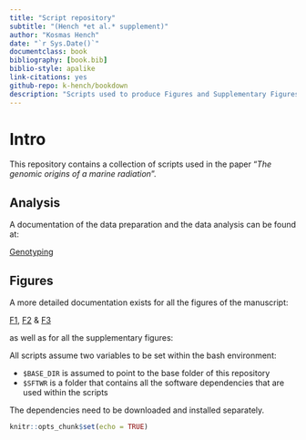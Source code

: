 ```yaml
---
title: "Script repository"
subtitle: "(Hench *et al.* supplement)"
author: "Kosmas Hench"
date: "`r Sys.Date()`"
documentclass: book
bibliography: [book.bib]
biblio-style: apalike
link-citations: yes
github-repo: k-hench/bookdown
description: "Scripts used to produce Figures and Supplementary Figures of 'The genomic origins of a marine radiation' by Hench, McMillan an Puebla"
---
```


# Intro

This repository contains a collection of scripts used in the paper "*The genomic origins of a marine radiation*".

## Analysis

A documentation of the data preparation and the data analysis can be found at:

[Genotyping](genotyping.html)

## Figures

A more detailed documentation exists for all the figures of the manuscript:

[F1](figure-1.html), [F2](figure-2.html) & [F3](figure-3.html) 

as well as for all the supplementary figures:

All scripts assume two variables to be set within the bash environment:

  - `$BASE_DIR` is assumed to point to the base folder of this repository
  - `$SFTWR` is a folder that contains all the software dependencies that are used within the scripts

The dependencies need to be downloaded and installed separately.

```r
knitr::opts_chunk$set(echo = TRUE)
```
